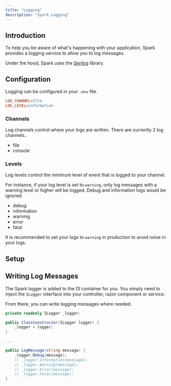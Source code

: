 ```yaml
---
title: "Logging"
description: "Spark Logging"
---
```


## Introduction
To help you be aware of what's happening with your application, Spark provides a logging service to allow you to log messages.

Under the hood, Spark uses the [Serilog](https://serilog.net/) library.

## Configuration
Logging can be configured in your `.env` file.
```ini
LOG_CHANNEL=file
LOG_LEVEL=information
```

### Channels
Log channels control where your logs are written. There are currently 2 log channels..
- file
- console

### Levels
Log levels control the minimum level of event that is logged to your channel. 

For instance, if your log level is set to `warning`, only log messages with a warning level or higher will be logged. Debug and information logs would be ignored.
- debug
- information
- warning
- error
- fatal

It is recommended to set your logs to `warning` in production to avoid noise in your logs.

## Setup


## Writing Log Messages
The Spark logger is added to the DI container for you. You simply need to inject the `ILogger` interface into your controller, razor component or service. 

From there, you can write logging messages where needed.
```csharp
private readonly ILogger _logger;

public ClassConstructor(ILogger logger) {
    _logger = logger;
}

...

public LogMessage(string message) {
    _logger.Debug(message);
    // _logger.Information(message);
    // _logger.Warning(message);
    // _logger.Error(message);
    // _logger.Fatal(message);
}

```